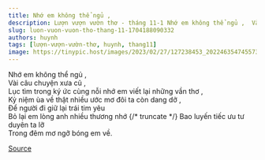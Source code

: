 ```yaml
---
title: Nhớ em không thể ngủ ,   
description: Lượn vượn vườn thơ - tháng 11-1 Nhớ em không thể ngủ ,  Vài câu chuyện xưa cũ ,  
slug: luon-vuon-vuon-tho-thang-11-1704188090332
authors: huynh
tags: [lượn-vượn-vườn-thơ, huynh, thang11]
image: https://tinypic.host/images/2023/02/27/127238453_202246354745573_8228053456446544175_n.th.png
---
```


Nhớ em không thể ngủ ,   \
Vài câu chuyện xưa cũ ,    \
Lục tìm trong ký ức cùng nỗi nhớ em viết lại những vần thơ ,    \
Kỷ niệm ùa về thật  nhiều ước mơ đôi ta còn dang dở ,\
Để người đi giữ lại trái tim yêu\
Bỏ lại em lòng anh nhiều thương nhớ
{/* truncate */}
Bao luyến tiếc ưu tư duyên ta lỡ\
Trong đêm mơ ngỡ bóng em về.

[Source](https://www.facebook.com/ape.poem/posts/pfbid02ozmQoekUxoX4B6xPJN6pJvZ87d8sLDuq1pq7sfniuwCx3sSsfqFWGXboXwwv2Dr8l)

